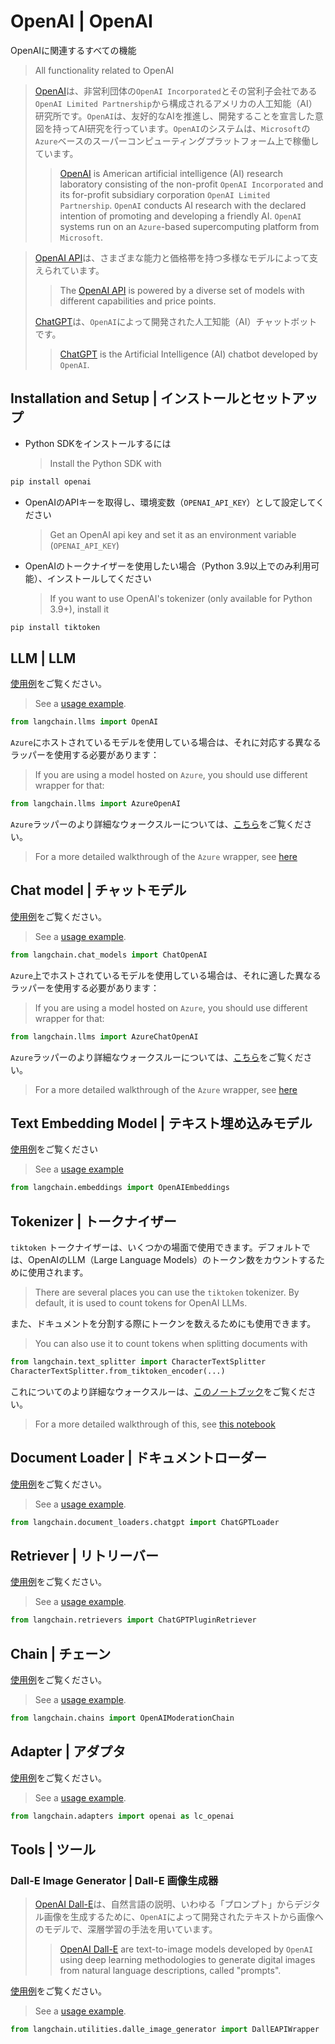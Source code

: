 # OpenAI | OpenAI

OpenAIに関連するすべての機能

> All functionality related to OpenAI

> [OpenAI](https://en.wikipedia.org/wiki/OpenAI)は、非営利団体の`OpenAI Incorporated`とその営利子会社である`OpenAI Limited Partnership`から構成されるアメリカの人工知能（AI）研究所です。`OpenAI`は、友好的なAIを推進し、開発することを宣言した意図を持ってAI研究を行っています。`OpenAI`のシステムは、`Microsoft`の`Azure`ベースのスーパーコンピューティングプラットフォーム上で稼働しています。
>
> > [OpenAI](https://en.wikipedia.org/wiki/OpenAI) is American artificial intelligence (AI) research laboratory
> > consisting of the non-profit `OpenAI Incorporated`
> > and its for-profit subsidiary corporation `OpenAI Limited Partnership`.
> > `OpenAI` conducts AI research with the declared intention of promoting and developing a friendly AI.
> > `OpenAI` systems run on an `Azure`-based supercomputing platform from `Microsoft`.

> [OpenAI API](https://platform.openai.com/docs/models)は、さまざまな能力と価格帯を持つ多様なモデルによって支えられています。
>
> > The [OpenAI API](https://platform.openai.com/docs/models) is powered by a diverse set of models with different capabilities and price points.
>
> [ChatGPT](https://chat.openai.com)は、`OpenAI`によって開発された人工知能（AI）チャットボットです。
>
> > [ChatGPT](https://chat.openai.com) is the Artificial Intelligence (AI) chatbot developed by `OpenAI`.

## Installation and Setup | インストールとセットアップ

* Python SDKをインストールするには
  > Install the Python SDK with

```bash
pip install openai
```

* OpenAIのAPIキーを取得し、環境変数（`OPENAI_API_KEY`）として設定してください
  > Get an OpenAI api key and set it as an environment variable (`OPENAI_API_KEY`)
* OpenAIのトークナイザーを使用したい場合（Python 3.9以上でのみ利用可能）、インストールしてください
  > If you want to use OpenAI's tokenizer (only available for Python 3.9+), install it

```bash
pip install tiktoken
```

## LLM | LLM

[使用例](/docs/integrations/llms/openai)をご覧ください。

> See a [usage example](/docs/integrations/llms/openai).

```python
from langchain.llms import OpenAI
```

`Azure`にホストされているモデルを使用している場合は、それに対応する異なるラッパーを使用する必要があります：

> If you are using a model hosted on `Azure`, you should use different wrapper for that:

```python
from langchain.llms import AzureOpenAI
```

`Azure`ラッパーのより詳細なウォークスルーについては、[こちら](/docs/integrations/llms/azure_openai_example)をご覧ください。

> For a more detailed walkthrough of the `Azure` wrapper, see [here](/docs/integrations/llms/azure_openai_example)

## Chat model | チャットモデル

[使用例](/docs/integrations/chat/openai)をご覧ください。

> See a [usage example](/docs/integrations/chat/openai).

```python
from langchain.chat_models import ChatOpenAI
```

`Azure`上でホストされているモデルを使用している場合は、それに適した異なるラッパーを使用する必要があります：

> If you are using a model hosted on `Azure`, you should use different wrapper for that:

```python
from langchain.llms import AzureChatOpenAI
```

`Azure`ラッパーのより詳細なウォークスルーについては、[こちら](/docs/integrations/chat/azure_chat_openai)をご覧ください。

> For a more detailed walkthrough of the `Azure` wrapper, see [here](/docs/integrations/chat/azure_chat_openai)

## Text Embedding Model | テキスト埋め込みモデル

[使用例](/docs/integrations/text_embedding/openai)をご覧ください

> See a [usage example](/docs/integrations/text_embedding/openai)

```python
from langchain.embeddings import OpenAIEmbeddings
```

## Tokenizer | トークナイザー

`tiktoken` トークナイザーは、いくつかの場面で使用できます。デフォルトでは、OpenAIのLLM（Large Language Models）のトークン数をカウントするために使用されます。

> There are several places you can use the `tiktoken` tokenizer. By default, it is used to count tokens
> for OpenAI LLMs.

また、ドキュメントを分割する際にトークンを数えるためにも使用できます。

> You can also use it to count tokens when splitting documents with

```python
from langchain.text_splitter import CharacterTextSplitter
CharacterTextSplitter.from_tiktoken_encoder(...)
```

これについてのより詳細なウォークスルーは、[このノートブック](/docs/modules/data_connection/document_transformers/text_splitters/split_by_token#tiktoken)をご覧ください。

> For a more detailed walkthrough of this, see [this notebook](/docs/modules/data_connection/document_transformers/text_splitters/split_by_token#tiktoken)

## Document Loader | ドキュメントローダー

[使用例](/docs/integrations/document_loaders/chatgpt_loader)をご覧ください。

> See a [usage example](/docs/integrations/document_loaders/chatgpt_loader).

```python
from langchain.document_loaders.chatgpt import ChatGPTLoader
```

## Retriever | リトリーバー

[使用例](/docs/integrations/retrievers/chatgpt-plugin)をご覧ください。

> See a [usage example](/docs/integrations/retrievers/chatgpt-plugin).

```python
from langchain.retrievers import ChatGPTPluginRetriever
```

## Chain | チェーン

[使用例](/docs/guides/safety/moderation)をご覧ください。

> See a [usage example](/docs/guides/safety/moderation).

```python
from langchain.chains import OpenAIModerationChain
```

## Adapter | アダプタ

[使用例](/docs/integrations/adapters/openai)をご覧ください。

> See a [usage example](/docs/integrations/adapters/openai).

```python
from langchain.adapters import openai as lc_openai
```

## Tools | ツール

### Dall-E Image Generator | Dall-E 画像生成器

> [OpenAI Dall-E](https://openai.com/dall-e-3)は、自然言語の説明、いわゆる「プロンプト」からデジタル画像を生成するために、`OpenAI`によって開発されたテキストから画像へのモデルで、深層学習の手法を用いています。
>
> > [OpenAI Dall-E](https://openai.com/dall-e-3) are text-to-image models developed by `OpenAI`
> > using deep learning methodologies to generate digital images from natural language descriptions,
> > called "prompts".

[使用例](/docs/integrations/tools/dalle_image_generator)をご覧ください。

> See a [usage example](/docs/integrations/tools/dalle_image_generator).

```python
from langchain.utilities.dalle_image_generator import DallEAPIWrapper
```

